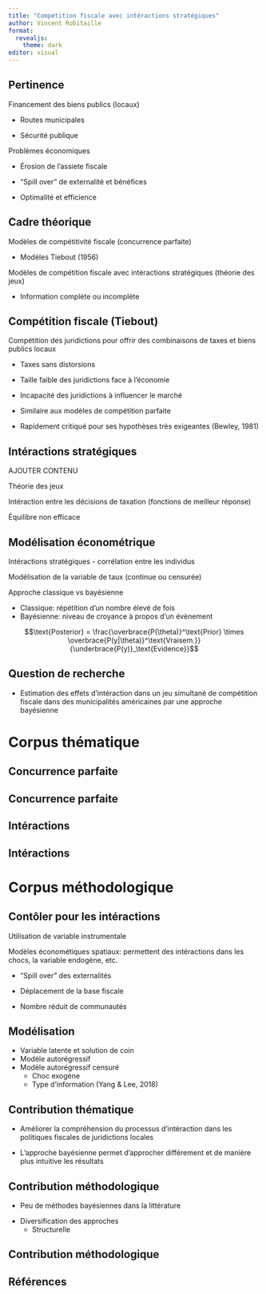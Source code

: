 ```yaml
---
title: "Compétition fiscale avec intéractions stratégiques"
author: Vincent Robitaille
format: 
  revealjs:
    theme: dark
editor: visual
---
```


## Pertinence

:::: {.fragment .fade-in}
::: {.fragment .semi-fade-out}
Financement des biens publics (locaux)
:::
::::

:::: {.fragment .fade-in}
::: {.fragment .semi-fade-out}
-   Routes municipales
:::
::::

:::: {.fragment .fade-in}
::: {.fragment .semi-fade-out}
-   Sécurité publique
:::
::::

:::: {.fragment .fade-in}
::: {.fragment .semi-fade-out}
Problèmes économiques
:::
::::

:::: {.fragment .fade-in}
::: {.fragment .semi-fade-out}
-   Érosion de l'assiete fiscale
:::
::::

:::: {.fragment .fade-in}
::: {.fragment .semi-fade-out}
-   "Spill over" de externalité et bénéfices
:::
::::

:::: {.fragment .fade-in}
::: {.fragment .semi-fade-out}
-   Optimalité et efficience
:::
::::

## Cadre théorique

:::: {.fragment .fade-in}
::: {.fragment .semi-fade-out}
Modèles de compétitivité fiscale (concurrence parfaite)

-   Modèles Tiebout (1956)
:::
::::

:::: {.fragment .fade-in}
::: {.fragment .semi-fade-out}
Modèles de compétition fiscale avec intéractions stratégiques (théorie des jeux)

-   Information complète ou incomplète
:::
::::

## Compétition fiscale (Tiebout)

:::: {.fragment .fade-in}
::: {.fragment .semi-fade-out}
Compétition des juridictions pour offrir des combinaisons de taxes et biens publics locaux
:::
::::

:::: {.fragment .fade-in}
::: {.fragment .semi-fade-out}
-   Taxes sans distorsions
:::
::::

:::: {.fragment .fade-in}
::: {.fragment .semi-fade-out}
-   Taille faible des juridictions face à l'économie
:::
::::

:::: {.fragment .fade-in}
::: {.fragment .semi-fade-out}
-   Incapacité des juridictions à influencer le marché
:::
::::

:::: {.fragment .fade-in}
::: {.fragment .semi-fade-out}
-   Similaire aux modèles de compétition parfaite
:::
::::

::: {.fragment .fade-in}
-   Rapidement critiqué pour ses hypothèses très exigeantes (Bewley, 1981)
:::

## Intéractions stratégiques

AJOUTER CONTENU

:::: {.fragment .fade-in}
::: {.fragment .semi-fade-out}
Théorie des jeux
:::
::::

:::: {.fragment .fade-in}
::: {.fragment .semi-fade-out}
Intéraction entre les décisions de taxation (fonctions de meilleur réponse)
:::
::::

:::: {.fragment .fade-in}
::: {.fragment .semi-fade-out}
Équilibre non efficace
:::
::::

## Modélisation économétrique

:::: {.fragment .fade-in}
::: {.fragment .semi-fade-out}
Intéractions stratégiques - corrélation entre les individus

:::
::::

:::: {.fragment .fade-in}
::: {.fragment .semi-fade-out}
Modélisation de la variable de taux (continue ou censurée)
:::
::::

:::: {.fragment .fade-in}
Approche classique vs bayésienne
::::

:::: {.fragment .fade-in}
-   Classique: répétition d'un nombre élevé de fois
-   Bayésienne: niveau de croyance à propos d'un évènement 
::::

:::: {.fragment .fade-in}
$$\text{Posterior} = \frac{\overbrace{P(\theta)}^\text{Prior} \times \overbrace{P(y|\theta)}^\text{Vraisem.}}{\underbrace{P(y)}_\text{Evidence}}$$
::::


## Question de recherche

-   Estimation des effets d'intéraction dans un jeu simultané de compétition fiscale dans des municipalités américaines par une approche bayésienne

# Corpus thématique

## Concurrence parfaite

## Concurrence parfaite

## Intéractions

## Intéractions

# Corpus méthodologique

## Contôler pour les intéractions

:::: {.fragment .fade-in}
::: {.fragment .semi-fade-out}
Utilisation de variable instrumentale
:::
::::

:::: {.fragment .fade-in}
::: {.fragment .semi-fade-out}
Modèles économétiques spatiaux: permettent des intéractions dans les chocs, la variable endogène, etc.
:::
::::

:::: {.fragment .fade-in}
::: {.fragment .semi-fade-out}
-   "Spill over" des externalités
:::
::::

:::: {.fragment .fade-in}
::: {.fragment .semi-fade-out}
-   Déplacement de la base fiscale
:::
::::

:::: {.fragment .fade-in}
::: {.fragment .semi-fade-out}
-   Nombre réduit de communautés
:::
::::

## Modélisation

-   Variable latente et solution de coin
-   Modèle autorégressif
-   Modèle autorégressif censuré
    -   Choc exogène
    -   Type d'information (Yang & Lee, 2018)

## Contribution thématique

:::: {.fragment .fade-in}
::: {.fragment .semi-fade-out}
-   Améliorer la compréhension du processus d'intéraction dans les politiques fiscales de juridictions locales
:::
::::

::: {.fragment .fade-in}
-   L'approche bayésienne permet d'approcher différement et de manière plus intuitive les résultats
:::

## Contribution méthodologique

:::: {.fragment .fade-in}
::: {.fragment .semi-fade-out}
-   Peu de méthodes bayésiennes dans la littérature
:::
::::

::: {.fragment .fade-in}
-   Diversification des approches
    -   Structurelle
:::

## Contribution méthodologique


## Références

